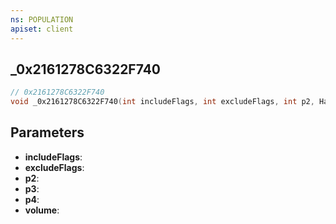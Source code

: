 ```yaml
---
ns: POPULATION
apiset: client
---
```

## _0x2161278C6322F740

```c
// 0x2161278C6322F740
void _0x2161278C6322F740(int includeFlags, int excludeFlags, int p2, Hash p3, int p4, Volume volume);
```


## Parameters
* **includeFlags**:
* **excludeFlags**:
* **p2**:
* **p3**:
* **p4**:
* **volume**: